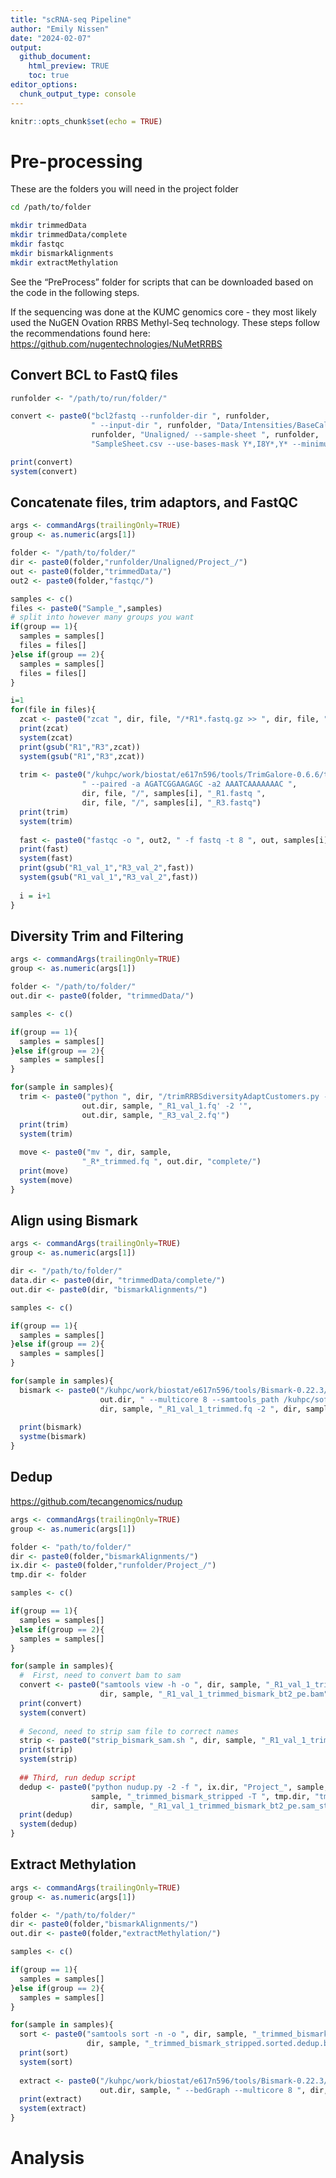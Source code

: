 ```yaml
---
title: "scRNA-seq Pipeline"
author: "Emily Nissen"
date: "2024-02-07"
output: 
  github_document:
    html_preview: TRUE
    toc: true
editor_options: 
  chunk_output_type: console
---
```


```r
knitr::opts_chunk$set(echo = TRUE)
```

# Pre-processing

These are the folders you will need in the project folder 

```bash
cd /path/to/folder

mkdir trimmedData
mkdir trimmedData/complete
mkdir fastqc
mkdir bismarkAlignments
mkdir extractMethylation
```


See the "PreProcess" folder for scripts that can be downloaded based on the code in the following steps.

If the sequencing was done at the KUMC genomics core - they most likely used the NuGEN Ovation RRBS Methyl-Seq technology. These steps follow the recommendations found here: <https://github.com/nugentechnologies/NuMetRRBS>

## Convert BCL to FastQ files

```r
runfolder <- "/path/to/run/folder/"

convert <- paste0("bcl2fastq --runfolder-dir ", runfolder, 
                  " --input-dir ", runfolder, "Data/Intensities/BaseCalls/ --output-dir ",
                  runfolder, "Unaligned/ --sample-sheet ", runfolder, 
                  "SampleSheet.csv --use-bases-mask Y*,I8Y*,Y* --minimum-trimmed-read-length 0 --mask-short-adapter-reads 0")

print(convert)
system(convert)
```

## Concatenate files, trim adaptors, and FastQC

```r
args <- commandArgs(trailingOnly=TRUE)
group <- as.numeric(args[1])

folder <- "/path/to/folder/"
dir <- paste0(folder,"runfolder/Unaligned/Project_/")
out <- paste0(folder,"trimmedData/")
out2 <- paste0(folder,"fastqc/")

samples <- c()
files <- paste0("Sample_",samples)
# split into however many groups you want
if(group == 1){
  samples = samples[]
  files = files[]
}else if(group == 2){
  samples = samples[]
  files = files[]
}

i=1
for(file in files){
  zcat <- paste0("zcat ", dir, file, "/*R1*.fastq.gz >> ", dir, file, "/", samples[i], "_R1.fastq")
  print(zcat)
  system(zcat)
  print(gsub("R1","R3",zcat))
  system(gsub("R1","R3",zcat))
  
  trim <- paste0("/kuhpc/work/biostat/e617n596/tools/TrimGalore-0.6.6/trim_galore --output_dir ", out, 
                " --paired -a AGATCGGAAGAGC -a2 AAATCAAAAAAAC ", 
                dir, file, "/", samples[i], "_R1.fastq ",
                dir, file, "/", samples[i], "_R3.fastq")
  print(trim)
  system(trim)
  
  fast <- paste0("fastqc -o ", out2, " -f fastq -t 8 ", out, samples[i], "_R1_val_1.fq")
  print(fast)
  system(fast)
  print(gsub("R1_val_1","R3_val_2",fast))
  system(gsub("R1_val_1","R3_val_2",fast))
  
  i = i+1
}
```

## Diversity Trim and Filtering

```r
args <- commandArgs(trailingOnly=TRUE)
group <- as.numeric(args[1])

folder <- "/path/to/folder/"
out.dir <- paste0(folder, "trimmedData/")

samples <- c()

if(group == 1){
  samples = samples[]
}else if(group == 2){
  samples = samples[]
}

for(sample in samples){
  trim <- paste0("python ", dir, "/trimRRBSdiversityAdaptCustomers.py -1 '", 
                out.dir, sample, "_R1_val_1.fq' -2 '",
                out.dir, sample, "_R3_val_2.fq'")
  print(trim)
  system(trim)
  
  move <- paste0("mv ", dir, sample,
                "_R*_trimmed.fq ", out.dir, "complete/")
  print(move)
  system(move)
}
```

## Align using Bismark

```r
args <- commandArgs(trailingOnly=TRUE)
group <- as.numeric(args[1])

dir <- "/path/to/folder/"
data.dir <- paste0(dir, "trimmedData/complete/")
out.dir <- paste0(dir, "bismarkAlignments/")

samples <- c()

if(group == 1){
  samples = samples[]
}else if(group == 2){
  samples = samples[]
}

for(sample in samples){
  bismark <- paste0("/kuhpc/work/biostat/e617n596/tools/Bismark-0.22.3/bismark --bowtie2 --path_to_bowtie2 /kuhpc/software/7/install/bowtie2/2.3.5.1/ --output_dir ", 
                    out.dir, " --multicore 8 --samtools_path /kuhpc/software/7/install/samtools/1.9/bin /kuhpc/work/biostat/e617n596/References/bismark/hg38 -1 ", 
                    dir, sample, "_R1_val_1_trimmed.fq -2 ", dir, sample, "_R3_val_2_trimmed.fq")
  
  print(bismark)
  systme(bismark)
}
```

## Dedup

<https://github.com/tecangenomics/nudup>

```r
args <- commandArgs(trailingOnly=TRUE)
group <- as.numeric(args[1])

folder <- "path/to/folder/"
dir <- paste0(folder,"bismarkAlignments/")
ix.dir <- paste0(folder,"runfolder/Project_/")
tmp.dir <- folder

samples <- c()

if(group == 1){
  samples = samples[]
}else if(group == 2){
  samples = samples[]
}

for(sample in samples){
  #  First, need to convert bam to sam
  convert <- paste0("samtools view -h -o ", dir, sample, "_R1_val_1_trimmed_bismark_bt2_pe.sam ", 
                    dir, sample, "_R1_val_1_trimmed_bismark_bt2_pe.bam")
  print(convert)
  system(convert)
  
  # Second, need to strip sam file to correct names
  strip <- paste0("strip_bismark_sam.sh ", dir, sample, "_R1_val_1_trimmed_bismark_bt2_pe.sam")
  print(strip)
  system(strip)
  
  ## Third, run dedup script
  dedup <- paste0("python nudup.py -2 -f ", ix.dir, "Project_", sample, "/", sample, "_R2.fastq -o ",
                  sample, "_trimmed_bismark_stripped -T ", tmp.dir, "tmp", sample, " ", 
                  dir, sample, "_R1_val_1_trimmed_bismark_bt2_pe.sam_stripped.sam")
  print(dedup)
  system(dedup)
}
```

## Extract Methylation

```r
args <- commandArgs(trailingOnly=TRUE)
group <- as.numeric(args[1])

folder <- "/path/to/folder/"
dir <- paste0(folder,"bismarkAlignments/")
out.dir <- paste0(folder,"extractMethylation/")

samples <- c()

if(group == 1){
  samples = samples[]
}else if(group == 2){
  samples = samples[]
}

for(sample in samples){
  sort <- paste0("samtools sort -n -o ", dir, sample, "_trimmed_bismark_stripped_dedup.bam ", 
                 dir, sample, "_trimmed_bismark_stripped.sorted.dedup.bam")
  print(sort)
  system(sort)
  
  extract <- paste0("/kuhpc/work/biostat/e617n596/tools/Bismark-0.22.3/bismark_methylation_extractor --paired-end -o ",
                    out.dir, sample, " --bedGraph --multicore 8 ", dir, sample, "_trimmed_bismark_stripped.dedup.bam")
  print(extract)
  system(extract)
}
```


# Analysis